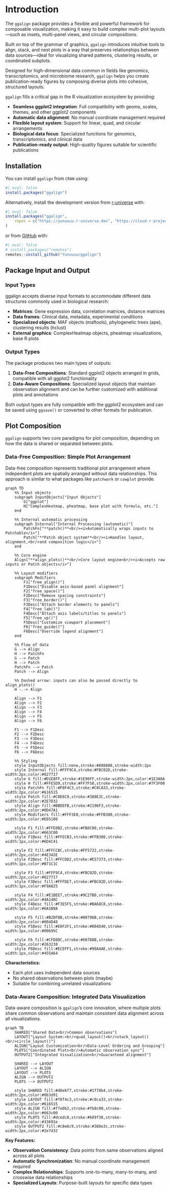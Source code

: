 # Introduction {#sec-intro}

The `ggalign` package provides a flexible and powerful framework for composable
visualization, making it easy to build complex multi-plot layouts—such as
insets, multi-panel views, and circular compositions.

Built on top of the grammar of graphics, `ggalign` introduces intuitive tools to
align, stack, and nest plots in a way that preserves relationships between data
sources—ideal for visualizing shared patterns, clustering results, or
coordinated subplots.

Designed for high-dimensional data common in fields like genomics,
transcriptomics, and microbiome research, `ggalign` helps you create
publication-ready figures by composing diverse plots into cohesive, structured
layouts.

`ggalign` fills a critical gap in the R visualization ecosystem by providing:

- **Seamless ggplot2 integration**: Full compatibility with geoms, scales, themes, and other ggplot2 components
- **Automatic data alignment**: No manual coordinate management required
- **Flexible layout system**: Support for linear, quad, and circular arrangements
- **Biological data focus**: Specialized functions for genomics, transcriptomics, and clinical data
- **Publication-ready output**: High-quality figures suitable for scientific publications


## Installation

You can install `ggalign` from `CRAN` using:
```r
#| eval: false
install.packages("ggalign")
```

Alternatively, install the development version from
[r-universe](https://yunuuuu.r-universe.dev/ggalign) with:
```r
#| eval: false
install.packages("ggalign",
    repos = c("https://yunuuuu.r-universe.dev", "https://cloud.r-project.org")
)
```

or from [GitHub](https://github.com/Yunuuuu/ggalign) with:
```r
#| eval: false
# install.packages("remotes")
remotes::install_github("Yunuuuu/ggalign")
```

## Package Input and Output

### Input Types

ggalign accepts diverse input formats to accommodate different data structures commonly used in biological research:

- **Matrices**: Gene expression data, correlation matrices, distance matrices
- **Data frames**: Clinical data, metadata, experimental conditions
- **Specialized objects**: MAF objects (maftools), phylogenetic trees (ape), clustering results (hclust)
- **External graphics**: ComplexHeatmap objects, pheatmap visualizations, base R plots

### Output Types

The package produces two main types of outputs:

1. **Data-Free Compositions**: Standard ggplot2 objects arranged in grids, compatible with all ggplot2 functionality
2. **Data-Aware Compositions**: Specialized layout objects that maintain observation alignment and can be further customized with additional plots and annotations

Both output types are fully compatible with the ggplot2 ecosystem and can be saved using `ggsave()` or converted to other formats for publication.

## Plot Composition

`ggalign` supports two core paradigms for plot composition, depending on how the
data is shared or separated between plots.

### Data-Free Composition: Simple Plot Arrangement

Data-free composition represents traditional plot arrangement where independent
plots are spatially arranged without data relationships. This approach is
similar to what packages like `patchwork` or `cowplot` provide.

```mermaid
graph TD
    %% Input objects
    subgraph InputObjects["Input Objects"]
        G["ggplot"]
        H["ComplexHeatmap, pheatmap, base plot with formula, etc."]
    end

    %% Internal automatic processing
    subgraph Internal["Internal Processing (automatic)"]
        PatchFn["**patch()**<br/><i>Automatically wraps inputs to Patchable</i>"]
        Patch["**Patch object system**<br/><i>Handles layout, alignment,<br/>and composition logic</i>"]
    end

    %% Core engine
    Align["**align_plots()**<br/>Core layout engine<br/><i>Accepts raw inputs or Patch objects</i>"]

    %% Layout modifiers
    subgraph Modifiers
        F1["free_align()"]
        F1Desc["Disable axis-based panel alignment"]
        F2["free_space()"]
        F2Desc["Remove spacing constraints"]
        F3["free_border()"]
        F3Desc["Attach border elements to panels"]
        F4["free_lab()"]
        F4Desc["Attach axis labels/titles to panels"]
        F5["free_vp()"]
        F5Desc["Customize viewport placement"]
        F6["free_guide()"]
        F6Desc["Override legend alignment"]
    end

    %% Flow of data
    G --> Align
    H --> PatchFn
    G --> Patch
    H --> Patch
    PatchFn --> Patch
    Patch --> Align

    %% Dashed arrow: inputs can also be passed directly to align_plots()
    H -.-> Align

    Align --> F1
    Align --> F2
    Align --> F3
    Align --> F4
    Align --> F5
    Align --> F6

    F1 --> F1Desc
    F2 --> F2Desc
    F3 --> F3Desc
    F4 --> F4Desc
    F5 --> F5Desc
    F6 --> F6Desc

    %% Styling
    style InputObjects fill:none,stroke:#888888,stroke-width:2px
    style Internal fill:#FFF9C4,stroke:#FBC02D,stroke-width:2px,color:#827717
    style G fill:#D1E8FF,stroke:#1E90FF,stroke-width:2px,color:#1E3A8A
    style H fill:#FFE5D9,stroke:#FF7F50,stroke-width:2px,color:#7F3F00
    style PatchFn fill:#F0F4C3,stroke:#C0CA33,stroke-width:2px,color:#616515
    style Patch fill:#C8E6C9,stroke:#388E3C,stroke-width:2px,color:#2E7D32
    style Align fill:#BBDEFB,stroke:#2196F3,stroke-width:2px,color:#0D47A1
    style Modifiers fill:#FFF3E0,stroke:#FFB300,stroke-width:2px,color:#E65100

    style F1 fill:#FFE0B2,stroke:#FB8C00,stroke-width:2px,color:#663C00
    style F1Desc fill:#FFECB3,stroke:#FFB300,stroke-width:1px,color:#6D4C41

    style F2 fill:#FFCCBC,stroke:#FF5722,stroke-width:2px,color:#4E342E
    style F2Desc fill:#FFCDD2,stroke:#E57373,stroke-width:1px,color:#B71C1C

    style F3 fill:#FFF9C4,stroke:#FBC02D,stroke-width:2px,color:#827717
    style F3Desc fill:#FFFDE7,stroke:#FBC02D,stroke-width:1px,color:#F9A825

    style F4 fill:#E1BEE7,stroke:#9C27B0,stroke-width:2px,color:#4A148C
    style F4Desc fill:#F3E5F5,stroke:#BA68C8,stroke-width:1px,color:#6A1B9A

    style F5 fill:#B2DFDB,stroke:#00796B,stroke-width:2px,color:#004D40
    style F5Desc fill:#E0F2F1,stroke:#004D40,stroke-width:1px,color:#00695C

    style F6 fill:#CFD8DC,stroke:#607D8B,stroke-width:2px,color:#263238
    style F6Desc fill:#ECEFF1,stroke:#90A4AE,stroke-width:1px,color:#455A64
```

**Characteristics:**

- Each plot uses independent data sources
- No shared observations between plots (maybe)
- Suitable for combining unrelated visualizations

### Data-Aware Composition: Integrated Data Visualization

Data-aware composition is `ggalign`'s core innovation, where multiple plots share
common observations and maintain consistent data alignment across all
visualizations.

```mermaid
graph TB
    SHARED["Shared Data<br/>Common observations"]
    LAYOUT["Layout System:<br/>quad_layout()<br/>stack_layout()<br/>circle_layout()"]
    ALIGN["Layout Customization<br/>Data-Level Ordering and Grouping"]
    PLOTS["Coordinated Plots<br/>Automatic observation sync"]
    OUTPUT2["Integrated Visualization<br/>Guaranteed alignment"]
    
    SHARED --> LAYOUT
    LAYOUT --> ALIGN
    LAYOUT --> PLOTS
    ALIGN --> OUTPUT2
    PLOTS --> OUTPUT2

    style SHARED fill:#d0e6f7,stroke:#1f78b4,stroke-width:2px,color:#0b3d91
    style LAYOUT fill:#f0f4c3,stroke:#c0ca33,stroke-width:2px,color:#616515
    style ALIGN fill:#ffe0b2,stroke:#fb8c00,stroke-width:2px,color:#663c00
    style PLOTS fill:#dcedc8,stroke:#689f38,stroke-width:2px,color:#33691e
    style OUTPUT2 fill:#c8e6c9,stroke:#388e3c,stroke-width:2px,color:#2e7d32
```

**Key Features:**

- **Observation Consistency**: Data points from same observations aligned across all plots
- **Automatic Synchronization**: No manual coordinate management required
- **Complex Relationships**: Supports one-to-many, many-to-many, and crosswise data relationships
- **Specialized Layouts**: Purpose-built layouts for specific data types
